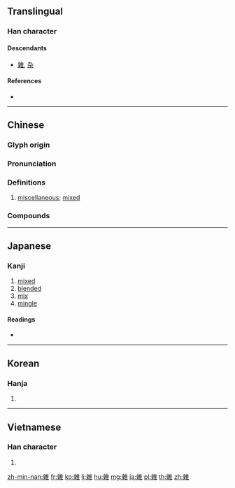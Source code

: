 {{character info/new}}
{{also|雑|杂}}
==Translingual==
{{Han simplified forms|雜|雑|杂}}

===Han character===
{{Han char|rn=172|rad=隹|as=10|sn=18|four=00914|canj=YDOG|ids=⿰⿳亠从木隹}}

====Descendants====
* [[雑]], [[杂]]

====References====
* {{Han ref|kx=1368.400|dkj=42122|dj=1874.060|hdz=64106.010|uh=96DC}}

----

==Chinese==
{{zh-forms|s=杂}}

===Glyph origin===
{{Han etym}}

===Pronunciation===
{{zh-pron
|m=zá
|c=zaap6
|h=pfs=chha̍p
|md=
|mn=cha̍p
|w=5zeq
|mc=y
|oc=y
|cat=a
}}

===Definitions===
{{zh-hanzi}}

# [[miscellaneous]]; [[mixed]]
#: {{zh-x|雜貨|miscellaneous goods}}

===Compounds===
{{zh-der|雜碎|雜食性|雜種|不雜|亂雜|五方雜厝|五方雜處|人多口雜|人多嘴雜|人多手雜|元雜劇|光碟雜誌|內地雜居|冗雜|刮刮雜雜|勤雜人員|南雜劇|參雜|叢雜|吵雜|嘈雜|囂雜|大雜燴|大雜院|夾雜|媚笑雜樣|工藝雜流|龐雜|心雜音|打雜|打雜的|拉拉雜雜|拉雜|揉雜|摻雜|攙雜|新聞雜誌|有性雜交|樂府雜錄|殽雜|水陸雜陳|沓雜|淆雜|淩雜米鹽|混雜|火雜雜|煩雜|牛雜|狗雜種|猱雜|玍雜子|疑難雜症|眼皮兒雜|私心雜念|種間雜交|糅雜|紛紜雜沓|紛雜|經義雜記|網上雜誌|網路雜誌|繁雜|羼雜|舛雜|良莠淆雜|苛捐雜稅|苛雜|蕪雜|複雜|西京雜記|迭見雜出|酉陽雜俎|錯綜複雜|錯雜|門無雜賓|開元雜報|閒雜人等|間雜|阿郎雜碎|雜七雜八|雜亂|雜亂無章|雜事|雜交|雜俎|雜八湊兒|雜劇|雜務|雜史|雜合菜|雜合麵兒|雜婚制|雜學|雜家|雜居|雜工|雜廁|雜志|雜念|雜感|雜技|雜拌兒|雜文|雜書|雜板令|雜沓|雜流|雜湊|雜然|雜燴|雜燴湯|雜牌|雜牌軍|雜物|雜當|雜症|雜稅|雜種優勢|雜糅|雜糧|雜耍|雜職|雜肥|雜膾|雜興|雜色|雜草|雜草叢生|雜著|雜處|雜覽|雜言|雜言詩|雜訊|雜記|雜評|雜誌|雜說|雜貨|雜貨店|雜費|雜質|雜趁|雜遝|雜錯|雜院兒|雜陳|雜霸|雜音|雜項|雜麵|雲仙雜記|電子雜誌|駁雜|駢肩雜遝|魚龍混雜|龍蛇混雜|龍蛇渾雜|龍蛇雜處}}

----

==Japanese==

===Kanji===
{{ja-kanji|grade=n|rs=隹10|style=ky|shin=雑}}

# [[mixed]]
# [[blended]]
# [[mix]]
# [[mingle]]

====Readings====
* {{ja-readings|kanyoon=[[ざつ]] (zatsu), [[ぞう]] (zō)|on=[[ぞう]] (zō), [[そう]] (sō)|kun=[[まじる]] (majiru), [[まじえる]] (majieru)|nanori=[[さい]] (sai)}}

----

==Korean==

===Hanja===
{{ko-hanja|hangeul=잡|eumhun=|rv=jap|mr=chap|y=cap}}

# {{defn|lang=ko|sort=隹10}}

----

==Vietnamese==

===Han character===
{{vi-hantu|[[tạp]], [[xạp]], [[tọp]]|rs=隹10}}

# {{defn|lang=vi|sort=隹10}}

[[zh-min-nan:雜]]
[[fr:雜]]
[[ko:雜]]
[[li:雜]]
[[hu:雜]]
[[mg:雜]]
[[ja:雜]]
[[pl:雜]]
[[th:雜]]
[[zh:雜]]